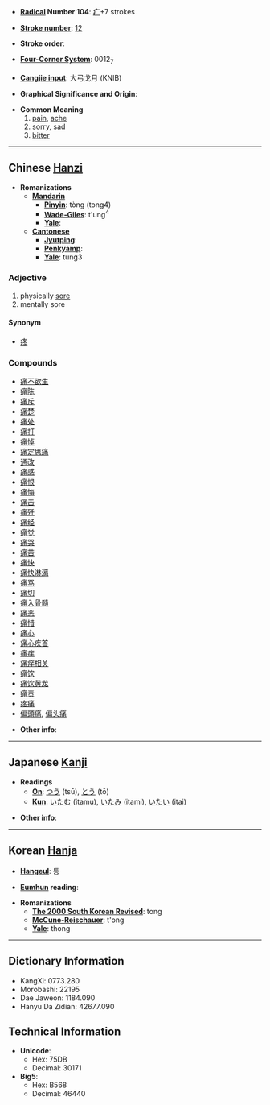 * '''[[Wiktionary:Chinese radical index| Radical]] Number 104''': [[Wiktionary:Chinese radical index 疒|疒]]+7 strokes

* '''[[Wiktionary:Chinese total strokes index|Stroke number]]''': [[Wiktionary:Chinese total strokes index 12|12]]

* '''Stroke order''': 

* '''[[Wiktionary:Chinese four corner index|Four-Corner System]]''': 0012<sub>7</sub>

* '''[[Wiktionary:Chinese Cangjie index|Cangjie input]]''': 大弓戈月 (KNIB)

* '''Graphical Significance and Origin''': 

* '''Common Meaning'''
*# [[pain]], [[ache]]
*# [[sorry]], [[sad]]
*# [[bitter]]

----

== Chinese [[Hanzi]] ==

* '''Romanizations'''
** '''[[Mandarin]]'''
*** '''[[Pinyin]]''': tòng (tong4)
*** '''[[Wade-Giles]]''': t'ung<sup>4</sup>
*** '''[[Yale]]''': 
** '''[[Cantonese]]'''
*** '''[[Jyutping]]''':
*** '''[[Penkyamp]]''': 
*** '''[[Yale]]''': tung3

===Adjective===
# physically [[sore]]
# mentally sore

====Synonym====
*[[疼]]

===Compounds===
*[[痛不欲生]]
*[[痛陈]]
*[[痛斥]]
*[[痛楚]]
*[[痛处]]
*[[痛打]]
*[[痛悼]]
*[[痛定思痛]]
*[[通改]]
*[[痛感]]
*[[痛恨]]
*[[痛悔]]
*[[痛击]]
*[[痛歼]]
*[[痛经]]
*[[痛觉]]
*[[痛哭]]
*[[痛苦]]
*[[痛快]]
*[[痛快淋漓]]
*[[痛骂]]
*[[痛切]]
*[[痛入骨髓]]
*[[痛恶]]
*[[痛惜]]
*[[痛心]]
*[[痛心疾首]]
*[[痛痒]]
*[[痛痒相关]]
*[[痛饮]]
*[[痛饮黄龙]]
*[[痛责]]
*[[疼痛]]
*[[偏頭痛]], [[偏头痛]]

* '''Other info''': 

----

== Japanese [[Kanji]] ==

* '''Readings'''
** '''[[On]]''': [[つう]] (tsū), [[とう]] (tō)
** '''[[Kun]]''': [[いたむ]] (itamu), [[いたみ]] (itami), [[いたい]] (itai)

* '''Other info''':  

----

== Korean [[Hanja]] ==

* '''[[Hangeul]]''': 통

* '''[[Eumhun]] reading''': 

* '''Romanizations'''
** '''[[The 2000 South Korean Revised Romanization|The 2000 South Korean Revised]]''': tong
** '''[[McCune-Reischauer]]''': t'ong
** '''[[Yale]]''': thong

----

== Dictionary Information ==

* KangXi: 0773.280
* Morobashi: 22195
* Dae Jaweon: 1184.090
* Hanyu Da Zidian: 42677.090

== Technical Information ==

* '''Unicode''':
** Hex: 75DB
** Decimal: 30171
* '''Big5''':
** Hex: B568
** Decimal: 46440